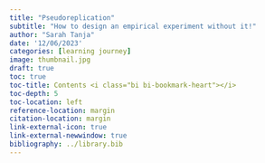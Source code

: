 ```yaml
---
title: "Pseudoreplication"
subtitle: "How to design an empirical experiment without it!"
author: "Sarah Tanja"
date: '12/06/2023'
categories: [learning journey]
image: thumbnail.jpg
draft: true
toc: true
toc-title: Contents <i class="bi bi-bookmark-heart"></i>
toc-depth: 5
toc-location: left
reference-location: margin
citation-location: margin
link-external-icon: true
link-external-newwindow: true
bibliography: ../library.bib
---
```

